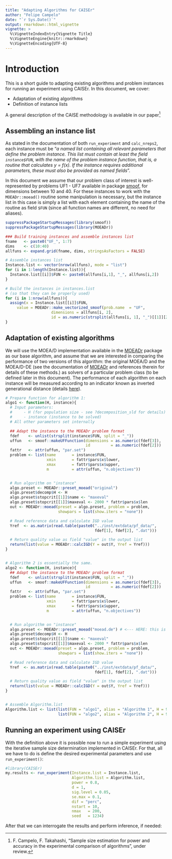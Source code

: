 ```yaml
---
title: "Adapting Algorithms for CAISEr"
author: "Felipe Campelo"
date: "`r Sys.Date()`"
output: rmarkdown::html_vignette
vignette: >
  %\VignetteIndexEntry{Vignette Title}
  %\VignetteEngine{knitr::rmarkdown}
  %\VignetteEncoding{UTF-8}
---
```


# Introduction
This is a short guide to adapting existing algorithms and problem instances for 
running an experiment using CAISEr. In this document, we cover:

- Adaptation of existing algorithms
- Definition of instance lists

A general description of the CAISE methodology is available in our paper^[F. 
Campelo, F. Takahashi, "Sample size estimation for power and accuracy in the 
experimental comparison of  algorithms", under review.]

## Assembling an instance list
As stated in the documentation of both `run_experiment` and `calc_nreps2`, each 
instance must be "_a named list containing all relevant parameters that 
define the problem instance. This list must contain at least the field
`instance$FUN`, with the name of the problem instance function, that is, a
routine that calculates y = f(x). If the instance requires additional
parameters, these must also be provided as named fields_". 

In this document we assume that our problem class of interest is 
well-represented by problems UF1 - UF7 available in package 
[smoof](https://CRAN.R-project.org/package=smoof), for dimensions between 10 
and 40. For these instances to work with the `MOEADr::moead()` routine some 
manipulation is necessary, but the instance list in this case is simply a list 
with each element containing the name of the routine as field `$FUN` (since 
all function names are different, no need for aliases).

```r
suppressPackageStartupMessages(library(smoof))
suppressPackageStartupMessages(library(MOEADr))

### Build training instances and assemble instances list
fname   <- paste0("UF_", 1:7)
dims    <- c(10:40)
allfuns <- expand.grid(fname, dims, stringsAsFactors = FALSE)

# Assemble instances list
Instance.list <- vector(nrow(allfuns), mode = "list")
for (i in 1:length(Instance.list)){
  Instance.list[[i]]$FUN <- paste0(allfuns[i,1], "_", allfuns[i,2])
}

# Build the instances in instances.list 
# (so that they can be properly used)
for (i in 1:nrow(allfuns)){
  assign(x = Instance.list[[i]]$FUN,
     value = MOEADr::make_vectorized_smoof(prob.name  = "UF",
                    dimensions = allfuns[i, 2],
                    id = as.numeric(strsplit(allfuns[i, 1], "_")[[1]][2])))
}
```

## Adaptation of existing algorithms
We will use the MOEA/D implementation available in the [MOEADr](https://CRAN.R-project.org/package=MOEADr) package as our base 
algorithm, and assume that we are interested in comparing the performance of 
two versions of this algorithm: the original MOEA/D and the MOEA/D-DE (see the 
documentation of [MOEADr](https://CRAN.R-project.org/package=MOEADr) and 
references therein for details of these methods.) as solvers of a particular 
problem class (to be defined later in this document). The performance of each 
algorithm on each instance will be measured according to an indicator known as 
inverted generational distance (details 
[here](http://ieeexplore.ieee.org/document/1197687/)).

```r
# Prepare function for algorithm 1:
algo1 <- function(H, instance){
  # Input parameters:
  #     - H (for population size - see ?decomposition_sld for details)
  #     - instance (instance to be solved)
  # All other parameters set internally

  ## Adapt the instance to the MOEADr problem format
  fdef    <- unlist(strsplit(instance$FUN, split = "_"))
  uffun   <- smoof::makeUFFunction(dimensions = as.numeric(fdef[3]),
                                   id         = as.numeric(fdef[2]))
  fattr   <- attr(uffun, "par.set")
  problem <- list(name       = instance$FUN,
                  xmin       = fattr$pars$x$lower,
                  xmax       = fattr$pars$x$upper,
                  m          = attr(uffun, "n.objectives"))


  # Run algorithm on "instance"
  algo.preset <- MOEADr::preset_moead("original")
  algo.preset$decomp$H <- H
  algo.preset$stopcrit[[1]]$name <- "maxeval"
  algo.preset$stopcrit[[1]]$maxeval <- 2000 * fattr$pars$x$len
  out <- MOEADr::moead(preset = algo.preset, problem = problem,
                       showpars = list(show.iters = "none"))

  # Read reference data and calculate IGD value
  Yref  <- as.matrix(read.table(paste0("../inst/extdata/pf_data/",
                                       fdef[1], fdef[2], ".dat")))

  # Return quality value as field "value" in the output list
  return(list(value = MOEADr::calcIGD(Y = out$Y, Yref = Yref)))
}


# Algorithm 2 is essentially the same.
algo2 <- function(H, instance){
  ## Adapt the instance to the MOEADr problem format
  fdef    <- unlist(strsplit(instance$FUN, split = "_"))
  uffun   <- smoof::makeUFFunction(dimensions = as.numeric(fdef[3]),
                                   id         = as.numeric(fdef[2]))
  fattr   <- attr(uffun, "par.set")
  problem <- list(name       = instance$FUN,
                  xmin       = fattr$pars$x$lower,
                  xmax       = fattr$pars$x$upper,
                  m          = attr(uffun, "n.objectives"))


  # Run algorithm on "instance"
  algo.preset <- MOEADr::preset_moead("moead.de") # <--- HERE: this is the only difference
  algo.preset$decomp$H <- H
  algo.preset$stopcrit[[1]]$name <- "maxeval"
  algo.preset$stopcrit[[1]]$maxeval <- 2000 * fattr$pars$x$len
  out <- MOEADr::moead(preset = algo.preset, problem = problem,
                       showpars = list(show.iters = "none"))

  # Read reference data and calculate IGD value
  Yref  <- as.matrix(read.table(paste0("../inst/extdata/pf_data/",
                                       fdef[1], fdef[2], ".dat")))

  # Return quality value as field "value" in the output list
  return(list(value = MOEADr::calcIGD(Y = out$Y, Yref = Yref)))
}


# Assemble Algorithm.list
Algorithm.list <- list(list(FUN = "algo1", alias = "Algorithm 1", H = 99), 
                       list(FUN = "algo2", alias = "Algorithm 2", H = 99))
```

## Running an experiment using CAISEr

With the definition above it is possible now to run a simple experiment 
using the iterative sample size determination implemented in CAISEr. For 
that, all we have to do is define the desired experimental parameters and 
use `run_experiment()`:

```r
#library(CAISEr)
my.results <- run_experiment(Instance.list = Instance.list,
                             Algorithm.list = Algorithm.list,
                             power = 0.8,
                             d = 1,
                             sig.level = 0.05,
                             se.max = 0.1,
                             dif = "perc",
                             nstart = 10,
                             nmax   = 200,
                             seed   = 1234)
```

After that we can interrogate the results and perform inference, if needed:

